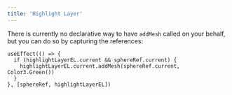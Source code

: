 ```yaml
---
title: 'Highlight Layer'
---
```


There is currently no declarative way to have `addMesh` called on your behalf,
but you can do so by capturing the references:

```tsx
useEffect(() => {
  if (highlightLayerEL.current && sphereRef.current) {
    highlightLayerEL.current.addMesh(sphereRef.current, Color3.Green())
  }
}, [sphereRef, highlightLayerEL])
```

<code src="./highlight-layer/HighlightLayer.tsx" />
